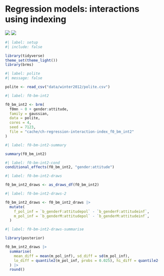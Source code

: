 # Regression models: interactions using indexing {#sec-regression-interaction-index}

![](https://img.shields.io/badge/Area-Statistics-red) ![](https://img.shields.io/badge/Area-R-green)

```r
#| label: setup
#| include: false

library(tidyverse)
theme_set(theme_light())
library(brms)
```

```r
#| label: polite
#| message: false

polite <- read_csv("data/winter2012/polite.csv")
```

```r
#| label: f0-bm-int2

f0_bm_int2 <- brm(
  f0mn ~ 0 + gender:attitude,
  family = gaussian,
  data = polite,
  cores = 4,
  seed = 7123,
  file = "cache/ch-regression-interaction-index_f0_bm_int2"
)
```

```r
#| label: f0-bm-int2-summary

summary(f0_bm_int2)

```

```r
#| label: f0-bm-int2-cond
conditional_effects(f0_bm_int2, "gender:attitude")
```

```r
#| label: f0-bm-int2-draws

f0_bm_int2_draws <- as_draws_df(f0_bm_int2)
```

```r
#| label: f0-bm-int2-draws-2

f0_bm_int2_draws <- f0_bm_int2_draws |> 
  mutate(
    f_pol_inf = `b_genderF:attitudepol` - `b_genderF:attitudeinf`,
    m_pol_inf = `b_genderM:attitudepol` - `b_genderM:attitudeinf`,
  )
```

```r
#| label: f0-bm-int2-draws-summarise

library(posterior)

f0_bm_int2_draws |>
  summarise(
    mean_diff = mean(m_pol_inf), sd_diff = sd(m_pol_inf),
    lo_diff = quantile2(m_pol_inf, probs = 0.025), hi_diff = quantile2(m_pol_inf, probs = 0.975)
  ) |>
  round()
```

